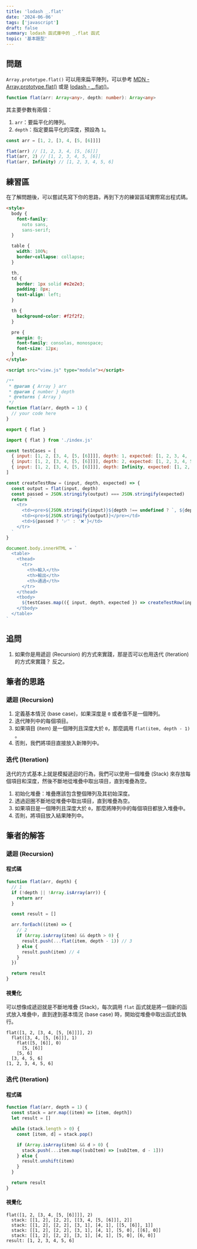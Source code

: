 ```yaml
---
title: 'lodash _.flat'
date: '2024-06-06'
tags: ['javascript']
draft: false
summary: lodash 函式庫中的 _.flat 函式
topic: '基本題型'
---
```


## 問題

`Array.prototype.flat()` 可以用來扁平陣列，可以參考 [MDN - Array.prototype.flat()](https://developer.mozilla.org/en-US/docs/Web/JavaScript/Reference/Global_Objects/Array/flat) 或是 [lodash - \_.flat()](https://lodash.com/docs/4.17.15#flat)。

```typescript
function flat(arr: Array<any>, depth: number): Array<any>
```

其主要參數有兩個：

1. `arr`：要扁平化的陣列。
2. `depth`：指定要扁平化的深度，預設為 `1`。

```javascript
const arr = [1, 2, [3, 4, [5, [6]]]]

flat(arr) // [1, 2, 3, 4, [5, [6]]]
flat(arr, 2) // [1, 2, 3, 4, 5, [6]]
flat(arr, Infinity) // [1, 2, 3, 4, 5, 6]
```

## 練習區

在了解問題後，可以嘗試先寫下你的思路，再到下方的練習區域實際寫出程式碼。

<Sandpack lang="static" activeFile="index.js">

```html file=index.html hidden=true
<style>
  body {
    font-family:
      noto sans,
      sans-serif;
  }

  table {
    width: 100%;
    border-collapse: collapse;
  }

  th,
  td {
    border: 1px solid #e2e2e3;
    padding: 8px;
    text-align: left;
  }

  th {
    background-color: #f2f2f2;
  }

  pre {
    margin: 0;
    font-family: consolas, monospace;
    font-size: 12px;
  }
</style>

<script src="view.js" type="module"></script>
```

```javascript file=index.js
/**
 * @param { Array } arr
 * @param { number } depth
 * @returns { Array }
 */
function flat(arr, depth = 1) {
  // your code here
}

export { flat }
```

```js file=view.js hidden=true
import { flat } from './index.js'

const testCases = [
  { input: [1, 2, [3, 4, [5, [6]]]], depth: 1, expected: [1, 2, 3, 4, [5, [6]]] },
  { input: [1, 2, [3, 4, [5, [6]]]], depth: 2, expected: [1, 2, 3, 4, 5, [6]] },
  { input: [1, 2, [3, 4, [5, [6]]]], depth: Infinity, expected: [1, 2, 3, 4, 5, 6] },
]

const createTestRow = (input, depth, expected) => {
  const output = flat(input, depth)
  const passed = JSON.stringify(output) === JSON.stringify(expected)
  return `
    <tr>
      <td><pre>${JSON.stringify(input)}${depth !== undefined ? `, ${depth}` : ''}</pre></td>
      <td><pre>${JSON.stringify(output)}</pre></td>
      <td>${passed ? '✅' : '❌'}</td>
    </tr>
  `
}

document.body.innerHTML = `
  <table>
    <thead>
      <tr>
        <th>輸入</th>
        <th>輸出</th>
        <th>通過</th>
      </tr>
    </thead>
    <tbody>
      ${testCases.map(({ input, depth, expected }) => createTestRow(input, depth, expected)).join('')}
    </tbody>
  </table>
`
```

</Sandpack>

## 追問

1. 如果你是用遞迴 (Recursion) 的方式來實踐，那是否可以也用迭代 (Iteration) 的方式來實踐？ 反之。

## 筆者的思路

### 遞迴 (Recursion)

1. 定義基本情況 (base case)，如果深度是 `0` 或者值不是一個陣列。
2. 迭代陣列中的每個項目。
3. 如果項目 (item) 是一個陣列且深度大於 `0`，那麼調用 `flat(item, depth - 1)` 。
4. 否則，我們將項目直接放入新陣列中。

### 迭代 (Iteration)

迭代的方式基本上就是模擬遞迴的行為，我們可以使用一個堆疊 (Stack) 來存放每個項目和深度，然後不斷地從堆疊中取出項目，直到堆疊為空。

1. 初始化堆疊：堆疊應該包含整個陣列及其初始深度。
2. 透過迴圈不斷地從堆疊中取出項目，直到堆疊為空。
3. 如果項目是一個陣列且深度大於 `0`，那麼將陣列中的每個項目都放入堆疊中。
4. 否則，將項目放入結果陣列中。

## 筆者的解答

### 遞迴 (Recursion)

#### 程式碼

```js
function flat(arr, depth) {
  // 1
  if (!depth || !Array.isArray(arr)) {
    return arr
  }

  const result = []

  arr.forEach((item) => {
    // 2
    if (Array.isArray(item) && depth > 0) {
      result.push(...flat(item, depth - 1)) // 3
    } else {
      result.push(item) // 4
    }
  })

  return result
}
```

#### 視覺化

可以想像成遞迴就是不斷地堆疊 (Stack)，每次調用 `flat` 函式就是將一個新的函式放入堆疊中，直到達到基本情況 (base case) 時，開始從堆疊中取出函式並執行。

```plaintext
flat([1, 2, [3, 4, [5, [6]]]], 2)
  flat([3, 4, [5, [6]]], 1)
    flat([5, [6]], 0)
      [5, [6]]
    [5, 6]
  [3, 4, 5, 6]
[1, 2, 3, 4, 5, 6]
```

### 迭代 (Iteration)

#### 程式碼

```js
function flat(arr, depth = 1) {
  const stack = arr.map((item) => [item, depth])
  let result = []

  while (stack.length > 0) {
    const [item, d] = stack.pop()

    if (Array.isArray(item) && d > 0) {
      stack.push(...item.map((subItem) => [subItem, d - 1]))
    } else {
      result.unshift(item)
    }
  }

  return result
}
```

#### 視覺化

```plaintext
flat([1, 2, [3, 4, [5, [6]]]], 2)
  stack: [[1, 2], [2, 2], [[3, 4, [5, [6]]], 2]]
  stack: [[1, 2], [2, 2], [3, 1], [4, 1], [[5, [6]], 1]]
  stack: [[1, 2], [2, 2], [3, 1], [4, 1], [5, 0], [[6], 0]]
  stack: [[1, 2], [2, 2], [3, 1], [4, 1], [5, 0], [6, 0]]
result: [1, 2, 3, 4, 5, 6]
```
